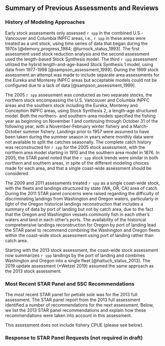 ## Summary of Previous Assessments and Reviews

### History of Modeling Approaches 

Early stock assessments only assessed `r spp` in the combined U.S.-Vancouver and Columbia INPFC areas, i.e., `r spp` in these areas were treated as a unit stock, using time series of data that began during the 1970s [@demory_progress_1984; @turnock_status_1993]. The first assessment used stock reduction analysis and the second assessment used the length-based Stock Synthesis model. The third `r spp` assessment utilized the hybrid length-and-age-based Stock Synthesis 1 model, using data from 1977-1998 [@sampson_assessment_1999]. During the 1999 stock assessment an attempt was made to include separate area assessments for the Eureka and Monterey INPFC areas but acceptable models could not be configured due to a lack of data [@sampson_assessment_1999].

The 2005 `r spp` assessment was conducted as two separate stocks, the northern stock encompassing the U.S. Vancouver and Columbia INPFC areas and the southern stock including the Eureka, Monterey and Conception INPFC areas, using Stock Synthesis 2, a length-age structured model. Both the northern- and southern-area models specified the fishing year as beginning on November 1 and continuing through October 31 of the following year, with a November-February winter fishery and a March-October summer fishery. Landings prior to 1957 were assumed to have been taken during the summer season in years where monthly data were not available to split the catches seasonally. The complete catch history was reconstructed for `r spp` for the 2005 stock assessment, with the northern area model starting in 1910 and the southern area model in 1876. In 2005, the STAR panel noted that the `r spp` stock trends were similar in both northern and southern areas, in spite of the different modeling choices made for each area, and that a single coast-wide assessment should be considered. 

The 2009 and 2011 assessments treated `r spp` as a single coast-wide stock, with the fleets and landings structured by state (WA, OR, CA) area of catch. During the 2011 STAR panel concerns were raised regarding the difficulty of discriminating landings from Washington and Oregon waters, particularly in light of the Oregon historical landings reconstruction that includes a summary of data by port of landing but not by catch area, due to the fact that the Oregon and Washington vessels commonly fish in each other's waters and land in each other's ports. The availability of the historical comprehensive landings reconstruction for Oregon by port of landing lead the STAR panel to recommend combining the Washington and Oregon fleets within the coast-wide stock assessment using port of landing rather than catch area. 

Starting with the 2013 stock assessment, the coast-wide stock assessment now summarizes `r spp` landings by the port of landing and combines Washington and Oregon into a single fleet [@haltuch_status_2013]. The 2019 update assessment (*Wetzel 2019) assumed the same approach as the 2013 stock assessment.

### Most Recent STAR Panel and SSC Recommendations 

The most recent STAR panel for petrale sole was for the 2013 full assessment. The STAR panel report from the 2013 full assessment identified a number of recommendations for the next assessment. Below, we list the 2013 STAR panel recommendations and explain how these recommendations were taken into account in this assessment.

\begin{enumerate}

\item The states of California and Oregon have completed comprehensive historical catch reconstructions. Washington historical data are not yet available. Completion of Washington historical catch reconstruction would provide a better catch series.


For this assessment, WDFW completed catch reconstruction of petrale sole (pers. comm. T. Tsou, WDFW). This reconstruction was used in this assessment.  

\item Update both the maturity and fecundity relationships using samples with wider geographic coverage to include California, and from more recent years for petrale sole would be beneficial. 


This assessment uses updated maturity and fecundity estimated. Updated maturity parameters were estimated on data collected within WCGBTS (pers. comm., Melissa Head, NWFSC). Updated fecundity parameters were informed by *Lefebvre et al. (2019)

\item Studies on stock structure and movement of petrale sole indicating transboundary movement of petrale sole between U.S. and Canadian waters, particularly with regard to the winter-summer spawning migration. It will be informative to include a time-series plot of fishery catch from Canadian waters in future assessment.


Incorporation of fishery catches from Canadian waters were analyzed in this assessment via sensitivity analysis and is presented later in the report.

\item Increased collection of commercial fishery age data as well as re-aging any available historical samples from California would help reduce uncertainty. While some recent age data were made available from California, sample sizes could be increased and this data collection needs to continue into the future. Without good age data, the ability to estimate year-class strength and the extent of variation in recruitment is compromised.


The number of ages generated since the 2013 full assessment (as well as since 2019 update assessment) are available in *Table XX. 

\item Where possible, historical otolith samples aged using a combination of surface and break-and-burn methods should be re-aged using the break-and-burn method. Early surface read otoliths should also be re-aged using the break and burn method. Historical otoliths aged with a standard method will allow the further evaluation of the potential impacts of consistent under-aging using surface read methods, changes in selectivity during early periods without any composition information, and potential changes in growth.


Although progress has been done on estimating additional ages for petrale sole, historical surface read ages were not re-evaluated. In this assessment, we excluded historical surface read ages, and conducted sensitivity anaysis to illustrate the impact of the removals of those historical ages 

\item The effect of the implementation of the IFQ (catch shares) program that began during 2011 on fleet behavior, including impacts on discards, fishery selectivity, and fishing locations, would benefit from further study.


In this assessment model, additional flexibility is allowed for period after implementing IFQ program through time varying selectivity and retention parameters, to account for changes in discard rates and fishery selection. 

\item The extent of spatial variability on productivity processes such as growth, recruitment, and maturity is currently unknown and would benefit from further research. 


The progress has been done in evaluating and explaining time varying growth of groundfish, including petrale sole (*Gertseva et al. 2017). 

\item The Panel appreciated the delta-GLMM approach to derive an index of stock size from commercial CPUE data. However, there may still be factors other than stock size that affect time-trends in the standardized CPUE indices. The panel recommends:
\begin{enumerate}

\item Investigate using effort as an offset in the model. That is, rather than modeling catch/effort = effects, use catch = effort*effects. When a log-link is used then
log(effort) can be included as an additive offset, and most GLMM packages include this option. The advantage of this approach is that it is easy to investigate if catch is proportional to effort or not. For example, it may be that CPUE can be higher when effort is low than when effort is high.

\item Include further consideration of the impacts of trip limits on CPUE. Such limits were gradually introduced since 2006 in the winter fisheries and this may impact CPUE. This consideration should involve consultations with fleet members to understand how their fishing behavior was affected by trip limits.

\end{enumerate}

\end{enumerate}

This assessment does not include fishery CPUE (please see below).

### Response to STAR Panel Requests (not required in draft)
